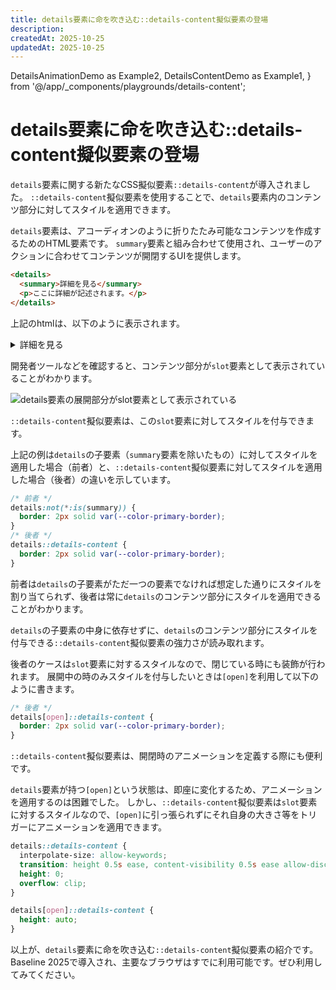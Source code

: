 ```yaml
---
title: details要素に命を吹き込む::details-content擬似要素の登場
description:
createdAt: 2025-10-25
updatedAt: 2025-10-25
---
```


  DetailsAnimationDemo as Example2,
  DetailsContentDemo as Example1,
} from '@/app/_components/playgrounds/details-content';

# details要素に命を吹き込む::details-content擬似要素の登場

<BaselineStatus featureId="details-content" />

`details`要素に関する新たなCSS擬似要素`::details-content`が導入されました。
`::details-content`擬似要素を使用することで、`details`要素内のコンテンツ部分に対してスタイルを適用できます。

`details`要素は、アコーディオンのように折りたたみ可能なコンテンツを作成するためのHTML要素です。
`summary`要素と組み合わせて使用され、ユーザーのアクションに合わせてコンテンツが開閉するUIを提供します。

```html
<details>
  <summary>詳細を見る</summary>
  <p>ここに詳細が記述されます。</p>
</details>
```

上記のhtmlは、以下のように表示されます。

<Playground title="details要素とsummary要素を使った例">
  <details>
    <summary>詳細を見る</summary>
    <p>ここに詳細が記述されます。</p>
  </details>
</Playground>

開発者ツールなどを確認すると、コンテンツ部分が`slot`要素として表示されていることがわかります。

<Image
  src={detailsSlot}
  alt="details要素の展開部分がslot要素として表示されている"
/>

`::details-content`擬似要素は、この`slot`要素に対してスタイルを付与できます。

<Playground>
  <Example1 />
</Playground>

上記の例は`details`の子要素（`summary`要素を除いたもの）に対してスタイルを適用した場合（前者）と、`::details-content`擬似要素に対してスタイルを適用した場合（後者）の違いを示しています。

```css
/* 前者 */
details:not(*:is(summary)) {
  border: 2px solid var(--color-primary-border);
}
/* 後者 */
details::details-content {
  border: 2px solid var(--color-primary-border);
}
```

前者は`details`の子要素がただ一つの要素でなければ想定した通りにスタイルを割り当てられず、後者は常に`details`のコンテンツ部分にスタイルを適用できることがわかります。

`details`の子要素の中身に依存せずに、`details`のコンテンツ部分にスタイルを付与できる`::details-content`擬似要素の強力さが読み取れます。

後者のケースは`slot`要素に対するスタイルなので、閉じている時にも装飾が行われます。
展開中の時のみスタイルを付与したいときは`[open]`を利用して以下のように書きます。

```css
/* 後者 */
details[open]::details-content {
  border: 2px solid var(--color-primary-border);
}
```

`::details-content`擬似要素は、開閉時のアニメーションを定義する際にも便利です。

`details`要素が持つ`[open]`という状態は、即座に変化するため、アニメーションを適用するのは困難でした。
しかし、`::details-content`擬似要素は`slot`要素に対するスタイルなので、`[open]`に引っ張られずにそれ自身の大きさ等をトリガーにアニメーションを適用できます。

<Playground title="アニメーション付きdetails要素の例">
  <Example2 />
</Playground>

```css
details::details-content {
  interpolate-size: allow-keywords;
  transition: height 0.5s ease, content-visibility 0.5s ease allow-discrete;
  height: 0;
  overflow: clip;
}

details[open]::details-content {
  height: auto;
}
```

以上が、`details`要素に命を吹き込む`::details-content`擬似要素の紹介です。
Baseline 2025で導入され、主要なブラウザはすでに利用可能です。ぜひ利用してみてください。
